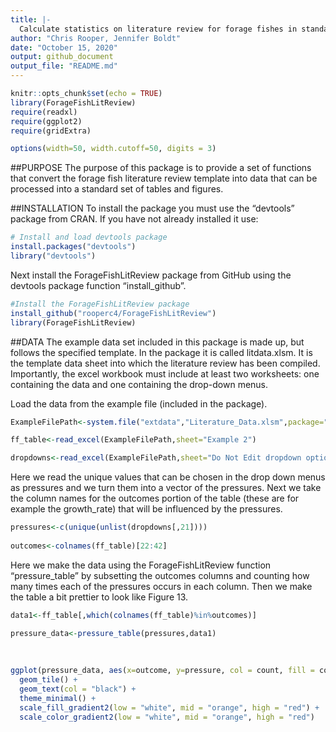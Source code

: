 ```yaml
---
title: |-
  Calculate statistics on literature review for forage fishes in standardized method and with standardized output
author: "Chris Rooper, Jennifer Boldt"
date: "October 15, 2020"
output: github_document
output_file: "README.md"
---
```


\newpage

```r
knitr::opts_chunk$set(echo = TRUE)
library(ForageFishLitReview)
require(readxl)
require(ggplot2)
require(gridExtra)

options(width=50, width.cutoff=50, digits = 3) 
```
##PURPOSE
The purpose of this package is to provide a set of functions that convert the forage fish literature review template into data that can be processed into a standard set of tables and figures.


##INSTALLATION
To install the package you must use the "devtools" package from CRAN. If you have not already installed it use:

```r
# Install and load devtools package
install.packages("devtools")
library("devtools")

```

Next install the ForageFishLitReview package from GitHub using the devtools package function "install_github".

```r
#Install the ForageFishLitReview package
install_github("rooperc4/ForageFishLitReview")
library(ForageFishLitReview)
```

##DATA
The example data set included in this package is made up, but follows the specified template. In the package it is called litdata.xlsm. It is the template data sheet into which the literature review has been compiled. Importantly, the excel workbook must include at least two worksheets: one containing the data and one containing the drop-down menus.

Load the data from the example file (included in the package). 

```r
ExampleFilePath<-system.file("extdata","Literature_Data.xlsm",package="ForageFishLitReview")

ff_table<-read_excel(ExampleFilePath,sheet="Example 2")

dropdowns<-read_excel(ExampleFilePath,sheet="Do Not Edit dropdown options")

```

Here we read the unique values that can be chosen in the drop down menus as pressures and we turn them into a vector of the pressures. Next we take the column names for the outcomes portion of the table (these are for example the growth_rate) that will be influenced by the pressures. 

```r
pressures<-c(unique(unlist(dropdowns[,21])))
                  
outcomes<-colnames(ff_table)[22:42]

```

Here we make the data using the ForageFishLitReview function "pressure_table" by subsetting the outcomes columns and counting how many times each of the pressures occurs in each column. Then we make the table a bit prettier to look like Figure 13.

```r


data1<-ff_table[,which(colnames(ff_table)%in%outcomes)]

pressure_data<-pressure_table(pressures,data1)
  
                      
                      
ggplot(pressure_data, aes(x=outcome, y=pressure, col = count, fill = count, label = count)) +
  geom_tile() +
  geom_text(col = "black") +
  theme_minimal() +
  scale_fill_gradient2(low = "white", mid = "orange", high = "red") +
  scale_color_gradient2(low = "white", mid = "orange", high = "red")

```
